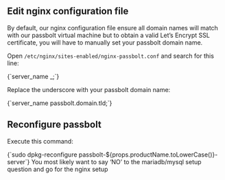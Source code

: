 
## Edit nginx configuration file

By default, our nginx configuration file ensure all domain names will match with our passbolt virtual machine but to obtain a valid Let’s Encrypt SSL certificate, you will have to manually set your passbolt domain name.

Open `/etc/nginx/sites-enabled/nginx-passbolt.conf` and search for this line:

<CodeBlock>
    {`server_name _;`}
</CodeBlock>

Replace the underscore with your passbolt domain name:

<CodeBlock>
    {`server_name passbolt.domain.tld;`}
</CodeBlock>

## Reconfigure passbolt

Execute this command:

<CodeBlock>
    {`sudo dpkg-reconfigure passbolt-${props.productName.toLowerCase()}-server`}
</CodeBlock>
You most likely want to say ‘NO’ to the mariadb/mysql setup question and go for the nginx setup